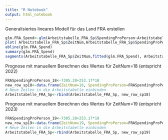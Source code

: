 ```yaml
---
title: "R Notebook"
output: html_notebook
---
```

Generalisiertes lineares Modell für das Land FRA erstellen
```r
glm.FRA_Spend<-glm(Arbeitstabelle_FRA_Sp$SpendingProPerson~Arbeitstabelle_FRA_Sp$ZeitNum)
plot( Arbeitstabelle_FRA_Sp$ZeitNum,Arbeitstabelle_FRA_Sp$SpendingProPerson)
abline(glm.FRA_Spend)
summary(glm.FRA_Spend)
segments(Arbeitstabelle_FRA_Sp$ZeitNum,fitted(glm.FRA_Spend), Arbeitstabelle_FRA_Sp$ZeitNum,Arbeitstabelle_FRA_Sp$SpendingProPerson)
```
Prognose mit manuellem Berechnen des Wertes für ZeitNum=18 (entspricht 2022)
```r
FRASpendingProPerson_18<-7305.28+253.17*18
new_row_sp18<-data.frame(ZeitNum=18, SpendingProPerson=FRASpendingProPerson_18)
# Neue Zeilen in die Arbeitstabelle einbinden
Arbeitstabelle_FRA_Sp<-rbind(Arbeitstabelle_FRA_Sp, new_row_sp18)
```
Prognose mit manuellem Berechnen des Wertes für ZeitNum=19 (entspricht 2023)
```r
FRASpendingProPerson_19<-7305.28+253.17*19
new_row_sp19<-data.frame(ZeitNum=19, SpendingProPerson=FRASpendingProPerson_19)
# Neue Zeilen in die Arbeitstabelle einbinden
Arbeitstabelle_FRA_Sp<-rbind(Arbeitstabelle_FRA_Sp, new_row_sp19)
```
